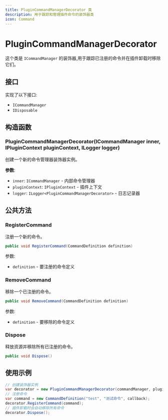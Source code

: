 ```yaml
---
title: PluginCommandManagerDecorator 类
description: 用于跟踪和管理插件命令的装饰器类
icon: Command
---
```


# PluginCommandManagerDecorator

这个类是 `ICommandManager` 的装饰器,用于跟踪已注册的命令并在插件卸载时移除它们。

## 接口     

实现了以下接口:
- `ICommandManager`
- `IDisposable`

## 构造函数

### PluginCommandManagerDecorator(ICommandManager inner, IPluginContext pluginContext, ILogger<PluginCommandManagerDecorator> logger)
创建一个新的命令管理器装饰器实例。

**参数**:
- `inner`: `ICommandManager` - 内部命令管理器
- `pluginContext`: `IPluginContext` - 插件上下文
- `logger`: `ILogger<PluginCommandManagerDecorator>` - 日志记录器

## 公共方法

### RegisterCommand

注册一个新的命令。

```csharp
public void RegisterCommand(CommandDefinition definition)
```

参数:
- `definition` - 要注册的命令定义

### RemoveCommand 

移除一个已注册的命令。

```csharp
public void RemoveCommand(CommandDefinition definition)
```

参数:
- `definition` - 要移除的命令定义

### Dispose

释放资源并移除所有已注册的命令。

```csharp
public void Dispose()
```
## 使用示例

```csharp
// 创建装饰器实例
var decorator = new PluginCommandManagerDecorator(commandManager, pluginContext, logger);
// 注册命令
var command = new CommandDefinition("test", "测试命令", callback);
decorator.RegisterCommand(command);
// 插件卸载时会自动移除所有命令
decorator.Dispose();
```

 

